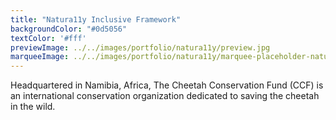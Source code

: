 ```yaml
---
title: "Natura11y Inclusive Framework"
backgroundColor: "#0d5056"
textColor: '#fff'
previewImage: ../../images/portfolio/natura11y/preview.jpg
marqueeImage: ../../images/portfolio/natura11y/marquee-placeholder-natura11y.jpg
---
```


<TextBlock>

Headquartered in Namibia, Africa, The Cheetah Conservation Fund (CCF) is an international conservation organization dedicated to saving the cheetah in the wild. 

</TextBlock>